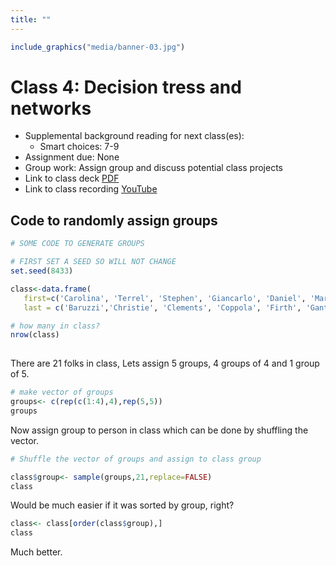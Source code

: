 ```yaml
---
title: ""
---
```


<!--
library(knitr)
rmarkdown::render_site("Class-04.Rmd")# build website

# rmarkdown::render_site()# build webpage
# COPY FILES TO DOCS FOR GITHUB.IO
system(paste("xcopy", 
    '"C:/Users/mcolvin/Documents/Teaching/WFA8433-Natural-Resource-Decision-Making/Course-Materials/_site"', 
    '"C:/Users/mcolvin/Documents/Teaching/WFA8433-Natural-Resource-Decision-Making//Docs"',
    "/E /C /H /R /K /O /Y")) 
  q(save="no") 
-->



```r
include_graphics("media/banner-03.jpg")
```

# Class 4: Decision tress and networks

<!--
Hammond et al.: Chapters(s) 7-9
Assign students to groups
-->
 
* Supplemental background reading for next class(es):
    * Smart choices: 7-9
* Assignment due: None
* Group work: Assign group and discuss potential class projects
* Link to class deck [PDF](class-04.pdf)
* Link to class recording [YouTube](https://youtu.be/_UEuizyVEw8)


<!--

-->

## Code to randomly assign groups

```r
# SOME CODE TO GENERATE GROUPS

# FIRST SET A SEED SO WILL NOT CHANGE
set.seed(8433)

class<-data.frame(
   first=c('Carolina', 'Terrel', 'Stephen', 'Giancarlo', 'Daniel', 'Mariela', 'Chelsea', 'Emmet', 'Bryant', 'Hunter', 'Matthew', 'Johannah', 'Leah', 'Marian', 'Ciera', 'Michael', 'Bradley', 'Andrew', 'Andrew', 'Shannon', 'Treyvon'),
   last = c('Baruzzi','Christie', 'Clements', 'Coppola', 'Firth', 'Gantchoff', 'Gilliland', 'Guy', 'Haley', 'Hatcher', 'Ivey', 'Mccollum', 'Moran', 'Morris', 'Rhodes', 'Rhodes', 'Richardson', 'Shamaskin', 'Smith', 'Westlake', 'Strange'))

# how many in class?
nrow(class)
 
```
There are 21 folks in class, Lets assign 5 groups, 4 groups of 4 and 1 group of 5. 

```r
# make vector of groups
groups<- c(rep(c(1:4),4),rep(5,5))
groups
```
Now assign group to person in class which can be done by shuffling the vector.

```r
# Shuffle the vector of groups and assign to class group

class$group<- sample(groups,21,replace=FALSE)
class
```
Would be much easier if it was sorted by group, right?

```r
class<- class[order(class$group),]
class
```
Much better.


